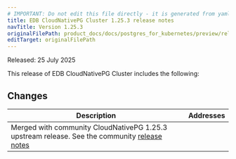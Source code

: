 ```yaml
---
# IMPORTANT: Do not edit this file directly - it is generated from yaml source.
title: EDB CloudNativePG Cluster 1.25.3 release notes
navTitle: Version 1.25.3
originalFilePath: product_docs/docs/postgres_for_kubernetes/preview/rel_notes/src/1.25.3_rel_notes.yml
editTarget: originalFilePath
---
```


Released: 25 July 2025

This release of EDB CloudNativePG Cluster includes the following:

## Changes

<table class="table w-100"><thead><tr><th>Description</th><th width="10%">Addresses</th></tr></thead><tbody>
<tr><td>Merged with community CloudNativePG 1.25.3 upstream release. 
See the community <a href="https://cloudnative-pg.io/documentation/1.25/release_notes/v1.25/">release notes</a>
</td><td></td></tr>
</tbody></table>



